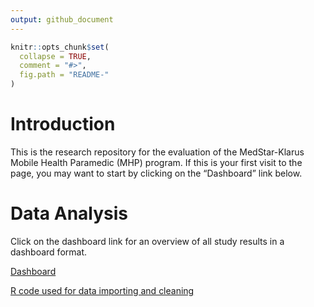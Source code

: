 ```yaml
---
output: github_document
---
```


<!-- README.md is generated from README.Rmd. Please edit that file -->

```r
knitr::opts_chunk$set(
  collapse = TRUE,
  comment = "#>",
  fig.path = "README-"
)
```

# Introduction

This is the research repository for the evaluation of the MedStar-Klarus Mobile Health Paramedic (MHP) program. If this is your first visit to the page, you may want to start by clicking on the "Dashboard" link below.

# Data Analysis

Click on the dashboard link for an overview of all study results in a dashboard format.

[Dashboard](https://rawgit.com/brad-cannell/Medstar_klarus/master/R%20markdown/dashboard.html) 

[R code used for data importing and cleaning](https://rawgit.com/brad-cannell/Medstar_klarus/master/R%20markdown/data_preprocess_01.nb.html)